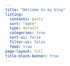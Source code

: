 ```yaml
---
title: "Welcome to my blog"
listing:
  contents: posts
  sort: "date"
  type: default
  categories: true
  sort-ui: false
  filter-ui: false
  feed: true
page-layout: full
title-block-banner: true
---
```

